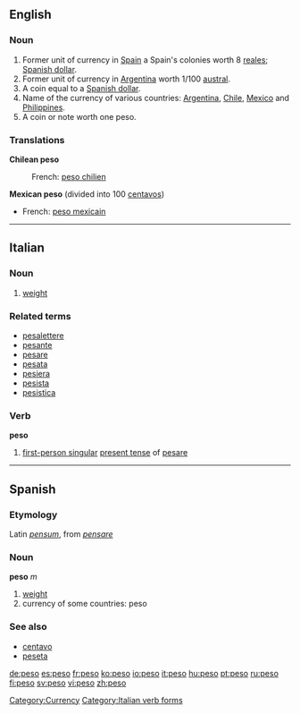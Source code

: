 ==English==
===Noun===
{{en-noun}}

# Former unit of currency in [[Spain]] a Spain's colonies worth 8 [[real|reales]]; [[Spanish dollar]].
# Former unit of currency in [[Argentina]] worth 1/100 [[austral]].
# A coin equal to a [[Spanish dollar]].
# Name of the currency of various countries: [[Argentina]], [[Chile]], [[Mexico]] and [[Philippines]].
# A coin or note worth one peso.

===Translations===
'''Chilean peso'''
:French: [[peso chilien]] {{m}}

'''Mexican peso''' (divided into 100 [[centavo]]s)
*French: [[peso mexicain]] {{m}}

[[Category:Currency]]

----

==Italian==
===Noun===
{{it-noun|pes|m|o|i}} 

# [[weight]]

===Related terms===
*[[pesalettere]]
*[[pesante]]
*[[pesare]]
*[[pesata]]
*[[pesiera]]
*[[pesista]]
*[[pesistica]]

===Verb===
'''peso'''

# [[first-person singular]] [[present tense]] of [[pesare]]

[[Category:Italian verb forms]]
----

==Spanish==
===Etymology===
Latin ''[[pensum]]'', from ''[[pensare]]''

===Noun===
'''peso''' ''m''

# [[weight]]
# currency of some countries: peso

===See also===
*[[centavo]] {{m}}
*[[peseta]] {{f}}

[[de:peso]]
[[es:peso]]
[[fr:peso]]
[[ko:peso]]
[[io:peso]]
[[it:peso]]
[[hu:peso]]
[[pt:peso]]
[[ru:peso]]
[[fi:peso]]
[[sv:peso]]
[[vi:peso]]
[[zh:peso]]